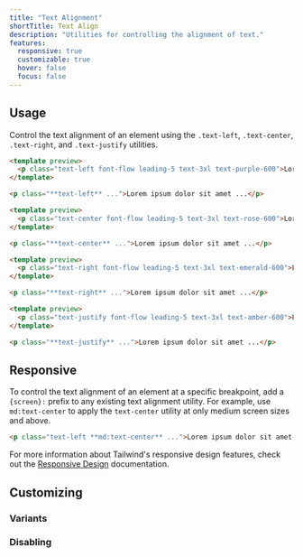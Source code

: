 ```yaml
---
title: "Text Alignment"
shortTitle: Text Align
description: "Utilities for controlling the alignment of text."
features:
  responsive: true
  customizable: true
  hover: false
  focus: false
---
```




## Usage

Control the text alignment of an element using the `.text-left`, `.text-center`, `.text-right`, and `.text-justify` utilities.

```html purple
<template preview>
  <p class="text-left font-flow leading-5 text-3xl text-purple-600">Lorem ipsum dolor sit amet, consectetur adipisicing elit. Nobis fugit, enim molestiae praesentium eveniet, recusandae et error beatae facilis ex harum consequuntur, quia pariatur non. Doloribus illo, ullam blanditiis ab.</p>
</template>

<p class="**text-left** ...">Lorem ipsum dolor sit amet ...</p>
```

```html rose
<template preview>
  <p class="text-center font-flow leading-5 text-3xl text-rose-600">Lorem ipsum dolor sit amet, consectetur adipisicing elit. Nobis fugit, enim molestiae praesentium eveniet, recusandae et error beatae facilis ex harum consequuntur, quia pariatur non. Doloribus illo, ullam blanditiis ab.</p>
</template>

<p class="**text-center** ...">Lorem ipsum dolor sit amet ...</p>
```

```html emerald
<template preview>
  <p class="text-right font-flow leading-5 text-3xl text-emerald-600">Lorem ipsum dolor sit amet, consectetur adipisicing elit. Nobis fugit, enim molestiae praesentium eveniet, recusandae et error beatae facilis ex harum consequuntur, quia pariatur non. Doloribus illo, ullam blanditiis ab.</p>
</template>

<p class="**text-right** ...">Lorem ipsum dolor sit amet ...</p>
```

```html amber
<template preview>
  <p class="text-justify font-flow leading-5 text-3xl text-amber-600">Lorem ipsum dolor sit amet, consectetur adipisicing elit. Nobis fugit, enim molestiae praesentium eveniet, recusandae et error beatae facilis ex harum consequuntur, quia pariatur non. Doloribus illo, ullam blanditiis ab.</p>
</template>

<p class="**text-justify** ...">Lorem ipsum dolor sit amet ...</p>
```

## Responsive

To control the text alignment of an element at a specific breakpoint, add a `{screen}:` prefix to any existing text alignment utility. For example, use `md:text-center` to apply the `text-center` utility at only medium screen sizes and above.

```html
<p class="text-left **md:text-center** ...">Lorem ipsum dolor sit amet ...</p>
```

For more information about Tailwind's responsive design features, check out the [Responsive Design](/docs/responsive-design) documentation.

## Customizing

### Variants

<Variants plugin="textAlign" name="text alignment" />

### Disabling

<Disabling plugin="textAlign" name="text alignment" />
